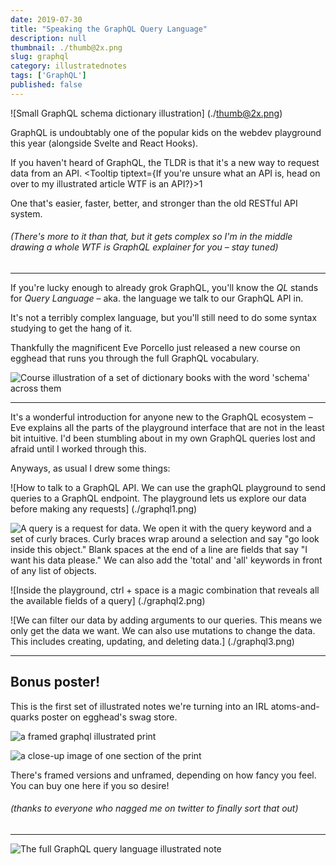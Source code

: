 ```yaml
---
date: 2019-07-30
title: "Speaking the GraphQL Query Language"
description: null
thumbnail: ./thumb@2x.png
slug: graphql
category: illustratednotes
tags: ['GraphQL']
published: false
---
```




<NotesContainer>

<TwoCol>

<span>

![Small GraphQL schema dictionary illustration] (./thumb@2x.png)

</span>

<span>

<p><Link to="https://graphql.org/">GraphQL</Link> is undoubtably one of the popular kids on the webdev playground this year (alongside  <Link to="https://svelte.dev/">Svelte</Link> and  <Link to="https://reactjs.org/blog/2019/02/06/react-v16.8.0.html">React Hooks</Link>).</p>

If you haven't heard of GraphQL, the TLDR is that it's a new way to request data from an API. <Tooltip tiptext={<span>If you're unsure what an API is, head on over to my illustrated article <Link to="/api">WTF is an API?</Link></span>}>1</Tooltip>

One that's easier, faster, better, and stronger than the old <Link to="https://en.wikipedia.org/wiki/Representational_state_transfer">RESTful API system</Link>.

</span>

</TwoCol>

###### (There's more to it than that, but it gets complex so I'm in the middle drawing a whole *WTF is GraphQL* explainer for you – stay tuned)

<hr />

If you're lucky enough to already grok GraphQL, you'll know the _QL_ stands for _Query Language_ – aka. the language we talk to our GraphQL API in.  

It's not a terribly complex language, but you'll still need to do some syntax studying to get the hang of it.

Thankfully the magnificent  <Link to="https://twitter.com/eveporcello">Eve Porcello</Link> just released  <Link to="https://egghead.io/courses/graphql-query-language?af=54fd64">a new course on egghead</Link> that runs you through the full GraphQL vocabulary.

<Link to="https://egghead.io/courses/graphql-query-language?af=54fd64">

<img style="max-width: 100%;" src="https://og-image-egghead-course.now.sh/graphql-query-language" alt="Course illustration of a set of dictionary books with the word 'schema' across them" />

</Link>

<hr />

It's a wonderful introduction for anyone new to the GraphQL ecosystem – Eve explains all the parts of the playground interface that are not in the least bit intuitive. I'd been stumbling about in my own GraphQL queries lost and afraid until I worked through this.

Anyways, as usual I drew some things:

![How to talk to a GraphQL API. We can use the graphQL playground to send queries to a GraphQL endpoint. The playground lets us explore our data before making any requests] (./graphql1.png)

![A query is a request for data. We open it with the query keyword and a set of curly braces. Curly braces wrap around a selection and say "go look inside this object." Blank spaces at the end of a line are fields that say "I want his data please." We can also add the 'total' and 'all' keywords in front of any list of objects.](./graphql4.png)

![Inside the playground, ctrl + space is a magic combination that reveals all the available fields of a query] (./graphql2.png)

![We can filter our data by adding arguments to our queries. This means we only get the data we want. We can also use mutations to change the data. This includes creating, updating, and deleting data.] (./graphql3.png)

<hr />

## Bonus poster!

This is the first set of illustrated notes we're turning into an IRL atoms-and-quarks poster on  <Link to="https://store.egghead.io/">egghead's swag store</Link>.


<TwoCol>

![a framed graphql illustrated print](https://store.egghead.io/static/bfa9316ddc6daf628402c215340c890d/96abf/thumb-graphql-query-language-by-eve-porcello_2x_dd5b8572-fca2-4c36-9e4e-d4bfc00a35fb.png)

![a close-up image of one section of the print](https://store.egghead.io/static/414ac8d7c18314d0dc6c873854344166/96abf/perspective_2x_420b9d42-49db-41ac-8aee-1b8fa25c56eb.png)

</TwoCol>

 There's framed versions and unframed, depending on how fancy you feel.  <Link to="https://store.egghead.io/product/poster-graphql-query-language">You can buy one here if you so desire!</Link>
###### (thanks to everyone who nagged me on twitter to finally sort that out)

---

<FullNote coursename="GraphQL Query Language" courselink="https://egghead.io/courses/graphql-query-language?rc=272bjb">

![The full GraphQL query language illustrated note](./graphql_sketchnotes--mini.png)

</FullNote>

</NotesContainer>

